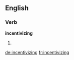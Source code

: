 ==English==

===Verb===
'''incentivizing'''

# {{present participle of|incentivize}}

[[de:incentivizing]]
[[fr:incentivizing]]